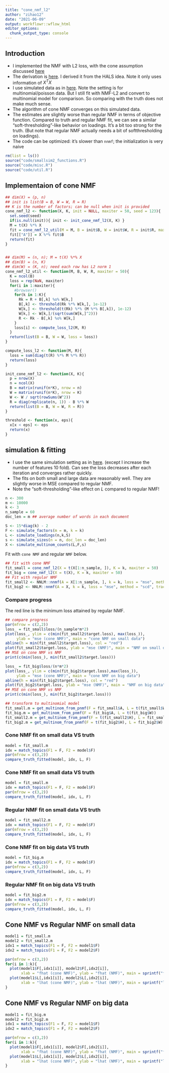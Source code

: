 ```yaml
---
title: "cone_nmf_l2"
author: "zihao12"
date: "2021-06-09"
output: workflowr::wflow_html
editor_options:
  chunk_output_type: console
---
```


## Introduction

* I implemented the NMF with L2 loss, with the cone assumption discussed [here](https://zihao12.github.io/ebpmf_data_analysis/cone_pmf1.html) 
* The derivation is [here](https://drive.google.com/file/d/1DVqrtRsBnHa2gQ-GkoUBWTfezo51PCP5/view?usp=sharing). I derived it from the HALS idea. Note it only uses information of $X^T X$
* I use simulated data as in [here](https://zihao12.github.io/ebpmf_data_analysis/cone_pmf1.html). Note the setting is for multinomial/poisson data. But I still fit with NMF-L2 and convert to multinomial model for comparison. So comparing with the truth does not make much sense. 
* The algorithm of cone NMF converges on this simulated data.
* The estimates are slightly worse than regular NMF in terms of objective function. Compared to truth and regular NMF fit, we can see a similar "soft-thresholding"-like behavior on loadings. It's a bit too strong for the truth. (But note that regular NMF actually needs a bit of softthresholding on loadings).
* The code can be optimized: it's slower than `nnmf`; the initialization is very naive

```r
rm(list = ls())
source("code/smallsim2_functions.R")
source("code/misc.R")
source("code/util.R")
```

## Implementaion of cone NMF
```r
## dim(X) = (p, n)
## init is list(B = B, W = W, R = R)
## K is the number of factors; can be null when init is provided
cone_nmf_l2 <- function(X, K, init = NULL, maxiter = 50, seed = 123){
  set.seed(seed)
  if(is.null(init)){ init <- init_cone_nmf_l2(X, K) }
  M = t(X) %*% X
  fit = cone_nmf_l2_util(M = M, B = init$B, W = init$W, R = init$R, maxiter = maxiter)
  fit[["A"]] = X %*% fit$B
  return(fit)
}


## dim(M) = (n, n); M = t(X) %*% X
## dim(B) = (n, K)
## dim(W) = (K, n); need each row has L2 norm 1
cone_nmf_l2_util <- function(M, B, W, R, maxiter = 50){
  K = ncol(B)
  loss = rep(NaN, maxiter)
  for(i in 1:maxiter){
    #browser()
    for(k in 1:K){
      Rk = R + B[,k] %o% W[k,]
      B[,k] <- threshold(Rk %*% W[k,], 1e-12)
      W[k,] <- threshold(t(Rk) %*% (M %*% B[,k]), 1e-12)
      W[k,] <- W[k,]/(sqrt(sum(W[k,]^2)))
      R <- Rk - B[,k] %o% W[k,]
    }
    loss[i] <- compute_loss_l2(M, R)
  }
  return(list(B = B, W = W, loss = loss))
}

compute_loss_l2 <- function(M, R){
  loss = sum(diag(t(R) %*% M %*% R))
  return(loss)
}

init_cone_nmf_l2 <- function(X, K){
  p = nrow(X)
  n = ncol(X)
  B = matrix(runif(n*K), nrow = n)
  W = matrix(runif(n*K), nrow = K)
  W <- W / sqrt(rowSums(W^2))
  R = diag(replicate(n, 1)) - B %*% W
  return(list(B = B, W = W, R = R))
}

threshold <- function(x, eps){
  x[x < eps] <- eps
  return(x)
}
```





## simulation & fitting

* I use the same simulation setting as in [here](https://zihao12.github.io/ebpmf_data_analysis/cone_pmf1.html). (except I increase the number of features 10 fold). Can see the loss decreases after each iteration and converges rather quickly. 
* The fits on both small and large data are reasonably well. They are slightly worse in MSE compared to regular NMF.
* Note the "soft-thresholding"-like effect on $L$ compared to regular NMF!

```r
n <- 300
m <- 10000
k <- 3
n_sample = 60
doc_len = m ## average number of words in each document

S <- 15*diag(k) - 2
F <- simulate_factors(m = m, k = k)
L <- simulate_loadings(n,k,S)
s <- simulate_sizes(n = n, doc_len = doc_len)
X <- simulate_multinom_counts(L,F,s)
```


Fit with `cone NMF` and regular `NMF` below. 
```r
## fit with cone NMF
fit_small = cone_nmf_l2(X = t(X[1:n_sample, ]), K = k, maxiter = 50)
fit_big = cone_nmf_l2(X = t(X), K = k, maxiter = 50)
## Fit with regular NMF
fit_small2 <- NNLM::nnmf(A = X[1:n_sample, ], k = k, loss = "mse", method = "scd", trace = 1)
fit_big2 <- NNLM::nnmf(A = X, k = k, loss = "mse", method = "scd", trace = 1)
```


### Compare progress 

The red line is the minimum loss attained by regular NMF. 
```r
## compare progress
par(mfrow = c(2,2))
loss_ = fit_small$loss/(n_sample*m*2)
plot(loss_, ylim = c(min(fit_small2$target.loss), max(loss_)),
     ylab = "mse (cone NMF)", main = "cone NMF on small data")
abline(h = min(fit_small2$target.loss), col = "red")
plot(fit_small2$target.loss, ylab = "mse (NMF)", main = "NMF on small data")
## MSE on cone NMF vs NMF
print(c(min(loss_), min(fit_small2$target.loss)))

loss_ = fit_big$loss/(n*m*2)
plot(loss_, ylim = c(min(fit_big2$target.loss),max(loss_)),
     ylab = "mse (cone NMF)", main = "cone NMF on big data")
abline(h = min(fit_big2$target.loss), col = "red")
plot(fit_big2$target.loss, ylab = "mse (NMF)", main = "NMF on big data")
## MSE on cone NMF vs NMF
print(c(min(loss_), min(fit_big2$target.loss)))
```



```r
## transform to multinomial model
fit_small.m = get_multinom_from_pnmf(F = fit_small$A, L = t(fit_small$W))
fit_big.m = get_multinom_from_pnmf(F = fit_big$A, L = t(fit_big$W))
fit_small2.m = get_multinom_from_pnmf(F = t(fit_small2$H), L = fit_small2$W)
fit_big2.m = get_multinom_from_pnmf(F = t(fit_big2$H), L = fit_big2$W)
```


### Cone NMF fit on small data VS truth
```r
model = fit_small.m
idx = match_topics(F1 = F, F2 = model$F)
par(mfrow = c(3,2))
compare_truth_fitted(model, idx, L, F)
```

### Cone NMF fit on small data VS truth
```r
model = fit_small.m
idx = match_topics(F1 = F, F2 = model$F)
par(mfrow = c(3,2))
compare_truth_fitted(model, idx, L, F)
```

### Regular NMF fit on small data VS truth
```r
model = fit_small2.m
idx = match_topics(F1 = F, F2 = model$F)
par(mfrow = c(3,2))
compare_truth_fitted(model, idx, L, F)
```


### Cone NMF fit on big data VS truth
```r
model = fit_big.m
idx = match_topics(F1 = F, F2 = model$F)
par(mfrow = c(3,2))
compare_truth_fitted(model, idx, L, F)
```

### Regular NMF fit on big data VS truth
```r
model = fit_big2.m
idx = match_topics(F1 = F, F2 = model$F)
par(mfrow = c(3,2))
compare_truth_fitted(model, idx, L, F)
```



## Cone NMF vs Regular NMF on small data
```r
model1 = fit_small.m
model2 = fit_small2.m
idx1 = match_topics(F1 = F, F2 = model1$F)
idx2 = match_topics(F1 = F, F2 = model2$F)

par(mfrow = c(3,2))
for(i in 1:k){
  plot(model1$F[,idx1[i]], model2$F[,idx2[i]], 
       xlab = "fhat (cone NMF)", ylab = "fhat (NMF)", main = sprintf("factor %d", i))
  plot(model1$L[,idx1[i]], model2$L[,idx2[i]],
       xlab = "lhat (cone NMF)", ylab = "lhat (NMF)", main = sprintf("loading %d", i))
}
```

## Cone NMF vs Regular NMF on big data
```r
model1 = fit_big.m
model2 = fit_big2.m
idx1 = match_topics(F1 = F, F2 = model1$F)
idx2 = match_topics(F1 = F, F2 = model2$F)

par(mfrow = c(3,2))
for(i in 1:k){
  plot(model1$F[,idx1[i]], model2$F[,idx2[i]], 
       xlab = "fhat (cone NMF)", ylab = "fhat (NMF)", main = sprintf("factor %d", i))
  plot(model1$L[,idx1[i]], model2$L[,idx2[i]],
       xlab = "lhat (cone NMF)", ylab = "lhat (NMF)", main = sprintf("loading %d", i))
}
```


